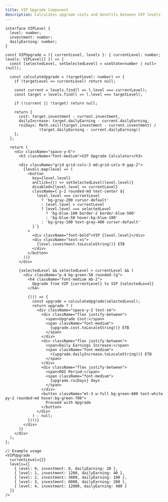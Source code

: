 ```yaml
---
title: VIP Upgrade Component
description: Calculates upgrade costs and benefits between VIP levels
---
```


```tsx live
interface VIPLevel {
  level: number;
  investment: number;
  dailyEarning: number;
}

const VIPUpgrade = ({ currentLevel, levels }: { currentLevel: number; levels: VIPLevel[] }) => {
  const [selectedLevel, setSelectedLevel] = useState<number | null>(null);

  const calculateUpgrade = (targetLevel: number) => {
    if (targetLevel <= currentLevel) return null;
    
    const current = levels.find(l => l.level === currentLevel);
    const target = levels.find(l => l.level === targetLevel);
    
    if (!current || !target) return null;
    
    return {
      cost: target.investment - current.investment,
      dailyIncrease: target.dailyEarning - current.dailyEarning,
      roiDays: Math.ceil((target.investment - current.investment) / 
               (target.dailyEarning - current.dailyEarning))
    };
  };

  return (
    <div className="space-y-6">
      <h3 className="font-medium">VIP Upgrade Calculator</h3>
      
      <div className="grid grid-cols-3 md:grid-cols-9 gap-2">
        {levels.map(level => (
          <button
            key={level.level}
            onClick={() => setSelectedLevel(level.level)}
            disabled={level.level <= currentLevel}
            className={`p-2 rounded-md text-center ${
              level.level === currentLevel
                ? 'bg-gray-200 cursor-default'
                : level.level > currentLevel
                ? level.level === selectedLevel
                  ? 'bg-blue-100 border-2 border-blue-500'
                  : 'bg-blue-50 hover:bg-blue-100'
                : 'bg-gray-100 text-gray-400 cursor-default'
            }`}
          >
            <div className="font-bold">VIP {level.level}</div>
            <div className="text-xs">
              {level.investment.toLocaleString()} ETB
            </div>
          </button>
        ))}
      </div>

      {selectedLevel && selectedLevel > currentLevel && (
        <div className="p-4 bg-green-50 rounded-lg">
          <h4 className="font-medium mb-2">
            Upgrade from VIP {currentLevel} to VIP {selectedLevel}
          </h4>
          
          {(() => {
            const upgrade = calculateUpgrade(selectedLevel);
            return upgrade ? (
              <div className="space-y-2 text-sm">
                <div className="flex justify-between">
                  <span>Upgrade Cost:</span>
                  <span className="font-medium">
                    {upgrade.cost.toLocaleString()} ETB
                  </span>
                </div>
                <div className="flex justify-between">
                  <span>Daily Earnings Increase:</span>
                  <span className="font-medium">
                    +{upgrade.dailyIncrease.toLocaleString()} ETB
                  </span>
                </div>
                <div className="flex justify-between">
                  <span>ROI Period:</span>
                  <span className="font-medium">
                    {upgrade.roiDays} days
                  </span>
                </div>
                <button className="mt-3 w-full bg-green-600 text-white py-2 rounded-md hover:bg-green-700">
                  Proceed with Upgrade
                </button>
              </div>
            ) : null;
          })()}
        </div>
      )}
    </div>
  );
};

// Example usage
<VIPUpgrade
  currentLevel={2}
  levels={[
    { level: 0, investment: 0, dailyEarning: 20 },
    { level: 1, investment: 1200, dailyEarning: 40 },
    { level: 2, investment: 3000, dailyEarning: 100 },
    { level: 3, investment: 6000, dailyEarning: 200 },
    { level: 4, investment: 12000, dailyEarning: 400 }
  ]}
/>